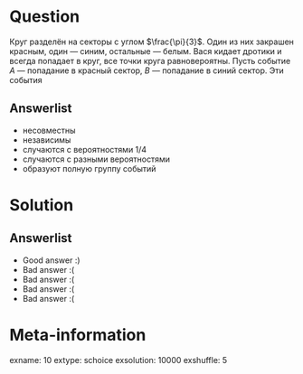 Question
========
Круг разделён на секторы с углом $\frac{\pi}{3}$. Один из них закрашен красным, один — синим, остальные — белым. Вася кидает дротики и всегда попадает в круг, все точки круга равновероятны. Пусть событие $A$ — попадание в красный сектор, $B$ — попадание в синий сектор. Эти события

 

Answerlist
----------
*  несовместны
*  независимы
*  случаются с вероятностями 1/4
*  случаются с разными вероятностями
*  образуют полную группу событий

Solution
========

Answerlist
----------
*  Good answer :)
*  Bad answer :(
*  Bad answer :(
*  Bad answer :(
*  Bad answer :(

Meta-information
================
exname: 10
extype: schoice
exsolution: 10000
exshuffle: 5
